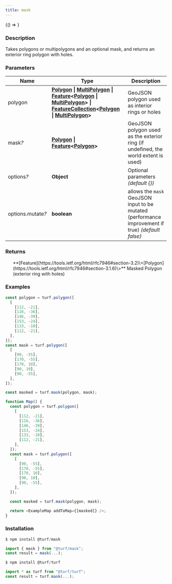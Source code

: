 ```yaml
---
title: mask
---
```



<!-- Expose turf as global var for experimenting in the browser console -->

<BrowserOnly>{() => <WindowTurfGlobal turf={turf} />}</BrowserOnly>

### Description

Takes polygons or multipolygons and an optional mask, and returns an exterior
ring polygon with holes.

### Parameters

| Name                   | Type                                                                                                                                                                                                                                                                                                                                                                                                                                                                                                                                                  | Description                                                                                       |
| ---------------------- | ----------------------------------------------------------------------------------------------------------------------------------------------------------------------------------------------------------------------------------------------------------------------------------------------------------------------------------------------------------------------------------------------------------------------------------------------------------------------------------------------------------------------------------------------------- | ------------------------------------------------------------------------------------------------- |
| polygon                | **[Polygon](https://tools.ietf.org/html/rfc7946#section-3.1.6) \| [MultiPolygon](https://tools.ietf.org/html/rfc7946#section-3.1.7) \| [Feature](https://tools.ietf.org/html/rfc7946#section-3.2)\<[Polygon](https://tools.ietf.org/html/rfc7946#section-3.1.6) \| [MultiPolygon](https://tools.ietf.org/html/rfc7946#section-3.1.7)\> \| [FeatureCollection](https://tools.ietf.org/html/rfc7946#section-3.3)\<[Polygon](https://tools.ietf.org/html/rfc7946#section-3.1.6) \| [MultiPolygon](https://tools.ietf.org/html/rfc7946#section-3.1.7)\>** | GeoJSON polygon used as interior rings or holes                                                   |
| mask<i>?</i>           | **[Polygon](https://tools.ietf.org/html/rfc7946#section-3.1.6) \| [Feature](https://tools.ietf.org/html/rfc7946#section-3.2)\<[Polygon](https://tools.ietf.org/html/rfc7946#section-3.1.6)\>**                                                                                                                                                                                                                                                                                                                                                        | GeoJSON polygon used as the exterior ring (if undefined, the world extent is used)                |
| options<i>?</i>        | **Object**                                                                                                                                                                                                                                                                                                                                                                                                                                                                                                                                            | Optional parameters _(default \{\})_                                                              |
| options.mutate<i>?</i> | **boolean**                                                                                                                                                                                                                                                                                                                                                                                                                                                                                                                                           | allows the `mask` GeoJSON input to be mutated (performance improvement if true) _(default false)_ |

### Returns

<ul>
  **[Feature](https://tools.ietf.org/html/rfc7946#section-3.2)\<[Polygon](https://tools.ietf.org/html/rfc7946#section-3.1.6)\>** Masked Polygon (exterior ring with holes)

</ul>

### Examples

```javascript
const polygon = turf.polygon([
  [
    [112, -21],
    [116, -36],
    [146, -39],
    [153, -24],
    [133, -10],
    [112, -21],
  ],
]);
const mask = turf.polygon([
  [
    [90, -55],
    [170, -55],
    [170, 10],
    [90, 10],
    [90, -55],
  ],
]);

const masked = turf.mask(polygon, mask);
```

```javascript live
function Map() {
  const polygon = turf.polygon([
    [
      [112, -21],
      [116, -36],
      [146, -39],
      [153, -24],
      [133, -10],
      [112, -21],
    ],
  ]);
  const mask = turf.polygon([
    [
      [90, -55],
      [170, -55],
      [170, 10],
      [90, 10],
      [90, -55],
    ],
  ]);

  const masked = turf.mask(polygon, mask);

  return <ExampleMap addToMap={[masked]} />;
}
```

### Installation

```javascript
$ npm install @turf/mask

import { mask } from "@turf/mask";
const result = mask(...);
```

```javascript
$ npm install @turf/turf

import * as turf from "@turf/turf";
const result = turf.mask(...);
```
